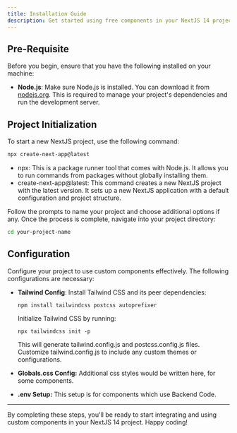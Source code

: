 ```yaml
---
title: Installation Guide
description: Get started using free components in your NextJS 14 project with a few simple steps.
---
```


## Pre-Requisite

Before you begin, ensure that you have the following installed on your machine:

- **Node.js**: Make sure Node.js is installed. You can download it from [nodejs.org](https://nodejs.org/). This is required to manage your project's dependencies and run the development server.

## Project Initialization

To start a new NextJS project, use the following command:

```bash
npx create-next-app@latest
```

- npx: This is a package runner tool that comes with Node.js. It allows you to run commands from packages without globally installing them.
- create-next-app@latest: This command creates a new NextJS project with the latest version. It sets up a new NextJS application with a default configuration and project structure.

Follow the prompts to name your project and choose additional options if any. Once the process is complete, navigate into your project directory:

```bash
cd your-project-name
```

## Configuration
Configure your project to use custom components effectively. The following configurations are necessary:

- **Tailwind Config**: Install Tailwind CSS and its peer dependencies:
    ```
    npm install tailwindcss postcss autoprefixer
    ```
   Initialize Tailwind CSS by running:
    ```
    npx tailwindcss init -p
    ```
   This will generate tailwind.config.js and postcss.config.js files. Customize tailwind.config.js to include any custom themes or configurations.

- **Globals.css Config:** Additional css styles would be written here, for some components.

- **.env Setup:** This setup is for components which use Backend Code.

--------------------------------------------
By completing these steps, you'll be ready to start integrating and using custom components in your NextJS 14 project. Happy coding!